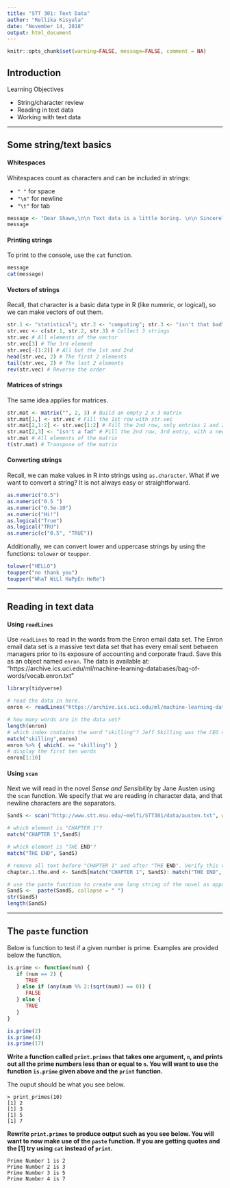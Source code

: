 ```yaml
---
title: "STT 301: Text Data"
author: "Rellika Kisyula"
date: "November 14, 2018"
output: html_document
---
```



```r
knitr::opts_chunk$set(warning=FALSE, message=FALSE, comment = NA)
```

## Introduction

Learning Objectives

  - String/character review
  - Reading in text data
  - Working with text data
  
*************************

## Some string/text basics

#### Whitespaces

Whitespaces count as characters and can be included in strings:

- `" "` for space
- `"\n"` for newline
- `"\t"` for tab

```r
message <- "Dear Shawn,\n\n Text data is a little boring. \n\n Sincerely, Everyone"
message
```

#### Printing strings

To print to the console, use the `cat` function.

```r
message
cat(message)
```

#### Vectors of strings

Recall, that character is a basic data type in R (like numeric, or logical), so we can make vectors of out them.

```r
str.1 <- "statistical"; str.2 <- "computing"; str.3 <- "isn't that bad"
str.vec <- c(str.1, str.2, str.3) # Collect 3 strings
str.vec # All elements of the vector
str.vec[3] # The 3rd element
str.vec[-(1:2)] # All but the 1st and 2nd
head(str.vec, 2) # The first 2 elements
tail(str.vec, 2) # The last 2 elements
rev(str.vec) # Reverse the order
```

#### Matrices of strings

The same idea applies for matrices.

```r
str.mat <- matrix("", 2, 3) # Build an empty 2 x 3 matrix
str.mat[1,] <- str.vec # Fill the 1st row with str.vec
str.mat[2,1:2] <- str.vec[1:2] # Fill the 2nd row, only entries 1 and 2, with those of str.vec
str.mat[2,3] <- "isn't a fad" # Fill the 2nd row, 3rd entry, with a new string
str.mat # All elements of the matrix
t(str.mat) # Transpose of the matrix
```

#### Converting strings

Recall, we can make values in R into strings using `as.character`. What if we want to convert a string? It is not always easy or straightforward.

```r
as.numeric("0.5")
as.numeric("0.5 ")
as.numeric("0.5e-10")
as.numeric("Hi!")
as.logical("True")
as.logical("TRU")
as.numeric(c("0.5", "TRUE"))
```


Additionally, we can convert lower and uppercase strings by using the functions: `tolower` or `toupper`.


```r
tolower("HELLO")
toupper("no thank you")
toupper("WhaT WiLl HaPpEn HeRe")
```


*************************

## Reading in text data

#### Using `readLines`

Use `readLines` to read in the words from the Enron email data set. The Enron email data set is a massive text data set that has every email sent between managers prior to its exposure of accounting and corporate fraud. Save this as an object named `enron`. The data is available at: "https://archive.ics.uci.edu/ml/machine-learning-databases/bag-of-words/vocab.enron.txt"

```r
library(tidyverse)
```
```r
# read the data in here.
enron <- readLines("https://archive.ics.uci.edu/ml/machine-learning-databases/bag-of-words/vocab.enron.txt")

# how many words are in the data set?
length(enron)
# which index contains the word "skilling"? Jeff Skilling was the CEO of Enron. You can find some other interesting words in this data set if you know the Enron story.
match("skilling",enron)
enron %>% { which(. == "skilling") }
# display the first ten words
enron[1:10]
```


#### Using `scan`

Next we will read in the novel *Sense and Sensibility* by Jane Austen using the `scan` function. We specify that we are reading in character data, and that newline characters are the separators.

```r
SandS <- scan("http://www.stt.msu.edu/~melfi/STT301/data/austen.txt", what = "character", sep = "\n")
```

```r
# which element is "CHAPTER 1"?
match("CHAPTER 1",SandS)

# which element is "THE END"?
match("THE END", SandS)

# remove all text before "CHAPTER 1" and after "THE END". Verify this was done correctly using the head and tail functions.
chapter.1.the.end <- SandS[match("CHAPTER 1", SandS): match("THE END", SandS)]

# use the paste function to create one long string of the novel as opposed to multiple lines with separate strings. Verify that the length is now 1. Display the struture using str.
SandS <-  paste(SandS, collapse = " ")
str(SandS)
length(SandS)
```

*************************

## The `paste` function

Below is function to test if a given number is prime. Examples are provided below the function.

```r
is.prime <- function(num) {
   if (num == 2) {
      TRUE
   } else if (any(num %% 2:(sqrt(num)) == 0)) {
      FALSE
   } else { 
      TRUE
   }
}
```

```r
is.prime(2)
is.prime(4)
is.prime(17)
```

**Write a function called `print.primes` that takes one argument, `n`, and prints out all the prime numbers less than or equal to `n`. You will want to use the function `is.prime` given above and the `print` function.**

The ouput should be what you see below.

```
> print_primes(10)
[1] 2
[1] 3
[1] 5
[1] 7
```

**Rewrite `print.primes` to produce output such as you see below. You will want to now make use of the `paste` function. If you are getting quotes and the [1] try using `cat` instead of `print`.**

```
Prime Number 1 is 2 
Prime Number 2 is 3 
Prime Number 3 is 5 
Prime Number 4 is 7
```


